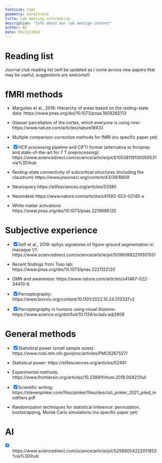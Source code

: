 ```yaml
---
fontsize: 12pt
geometry: margin=3cm
title: Lab meeting information
description: "Info about our lab meetign content"
author: NZ
date: 05/22/2024
---
```


# Reading list

Journal club reading list (will be updated as I come across new papers that may be useful; suggestions are welcome!)

# fMRI methods

-   Margulies et al., 2016: Hierarchy of areas based on the resting-state data: https://www.pnas.org/doi/10.1073/pnas.1608282113

-   Glasser parcellation of the cortex, which everyone is using now: https://www.nature.com/articles/nature18933

-   Multiple comparison correction methods for fMRI (no specific paper yet)

-   [x] HCP processing pipeline and CIFTI format (alternative to fmriprep and state-of-the-art for 7 T preprocessing): https://www.sciencedirect.com/science/article/pii/S1053811913005053?via%3Dihub

-   Resting-state connectivity of subcortical structures (including the claustrum) https://www.jneurosci.org/content/43/39/6609

-   Neuroquery https://elifesciences.org/articles/53385

-   Neurodesk https://www.nature.com/articles/s41592-023-02145-x

-   White matter activations https://www.pnas.org/doi/10.1073/pnas.2219666120

# Subjective experience

-   [x] Self et al., 2019: ephys signatures of figure-ground segmentation in macaque V1: https://www.sciencedirect.com/science/article/pii/S0960982219301551

-   Recent findings from Tsao lab: https://www.pnas.org/doi/10.1073/pnas.2221122120

-   DMN and awareness: https://www.nature.com/articles/s41467-022-34410-6

-   [x] Perceptography: https://www.biorxiv.org/content/10.1101/2022.10.24.513337v2

-   [x] Perceptography in humans using visual illusions: https://www.science.org/doi/full/10.1126/sciadv.adj3906

# General methods

-   [x] Statistical power (small sample sizes): https://www.ncbi.nlm.nih.gov/pmc/articles/PMC6267527/

-   Statistical power: https://elifesciences.org/articles/62461

-   Experimental methods: https://www.frontiersin.org/articles/10.3389/fnhum.2018.00421/full

-   [x] Scientific writing: https://stevenpinker.com/files/pinker/files/descioli_pinker_2021_piled_modifiers.pdf

-   Randomization techniques for statistical inference: permutation, bootstrapping, Monte Carlo simulations (no specific paper yet)

# AI

-   [x] https://www.sciencedirect.com/science/article/pii/S2589004222011853?via%3Dihub
